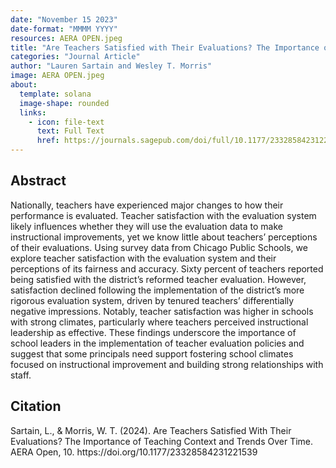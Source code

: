 ```yaml
---
date: "November 15 2023"
date-format: "MMMM YYYY"
resources: AERA OPEN.jpeg
title: "Are Teachers Satisfied with Their Evaluations? The Importance of Teaching Context and Trends over Time"
categories: "Journal Article"
author: "Lauren Sartain and Wesley T. Morris"
image: AERA OPEN.jpeg
about:
  template: solana
  image-shape: rounded
  links:
    - icon: file-text
      text: Full Text
      href: https://journals.sagepub.com/doi/full/10.1177/23328584231221539
---
```


## Abstract

Nationally, teachers have experienced major changes to how their performance is evaluated. Teacher satisfaction with the evaluation system likely influences whether they will use the evaluation data to make instructional improvements, yet we know little about teachers' perceptions of their evaluations. Using survey data from Chicago Public Schools, we explore teacher satisfaction with the evaluation system and their perceptions of its fairness and accuracy. Sixty percent of teachers reported being satisfied with the district's reformed teacher evaluation. However, satisfaction declined following the implementation of the district's more rigorous evaluation system, driven by tenured teachers' differentially negative impressions. Notably, teacher satisfaction was higher in schools with strong climates, particularly where teachers perceived instructional leadership as effective. These findings underscore the importance of school leaders in the implementation of teacher evaluation policies and suggest that some principals need support fostering school climates focused on instructional improvement and building strong relationships with staff.

## Citation

Sartain, L., & Morris, W. T. (2024). Are Teachers Satisfied With Their Evaluations? The Importance of Teaching Context and Trends Over Time. AERA Open, 10. https://doi.org/10.1177/23328584231221539
